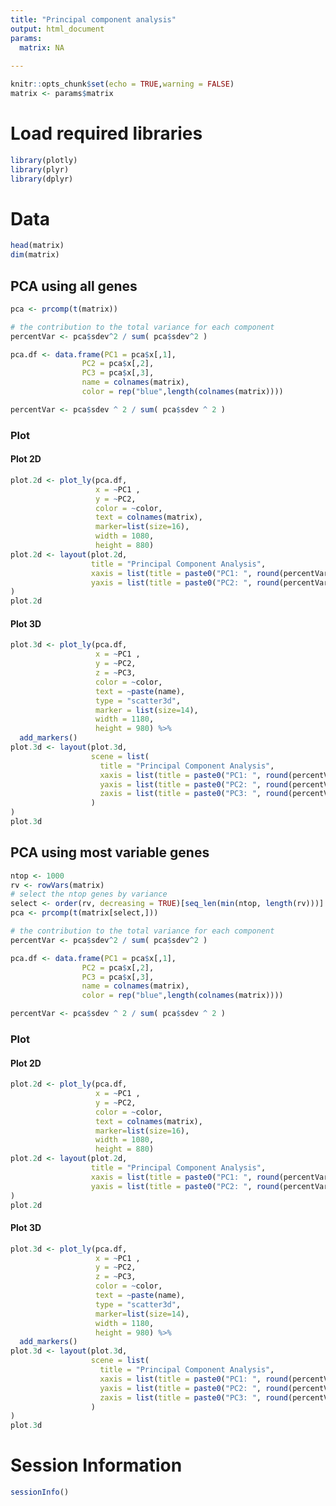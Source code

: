 ```yaml
---
title: "Principal component analysis"
output: html_document
params:
  matrix: NA
  
---
```


```r
knitr::opts_chunk$set(echo = TRUE,warning = FALSE)
matrix <- params$matrix
```


# Load required libraries
```r
library(plotly)
library(plyr)
library(dplyr)
```

# Data
```r
head(matrix)
dim(matrix)
```

## PCA using all genes
```R
pca <- prcomp(t(matrix))

# the contribution to the total variance for each component
percentVar <- pca$sdev^2 / sum( pca$sdev^2 )

pca.df <- data.frame(PC1 = pca$x[,1], 
                PC2 = pca$x[,2], 
                PC3 = pca$x[,3], 
                name = colnames(matrix),
                color = rep("blue",length(colnames(matrix))))

percentVar <- pca$sdev ^ 2 / sum( pca$sdev ^ 2 )
```    

### Plot 

#### Plot 2D
```R
plot.2d <- plot_ly(pca.df, 
                   x = ~PC1 , 
                   y = ~PC2, 
                   color = ~color, 
                   text = colnames(matrix), 
                   marker=list(size=16), 
                   width = 1080, 
                   height = 880)
plot.2d <- layout(plot.2d, 
                  title = "Principal Component Analysis", 
                  xaxis = list(title = paste0("PC1: ", round(percentVar[1] * 100, digits = 2),"% variance")), 
                  yaxis = list(title = paste0("PC2: ", round(percentVar[2] * 100, digits = 2),"% variance")) 
)
plot.2d
```

#### Plot 3D

```R
plot.3d <- plot_ly(pca.df,
                   x = ~PC1 , 
                   y = ~PC2, 
                   z = ~PC3, 
                   color = ~color, 
                   text = ~paste(name), 
                   type = "scatter3d", 
                   marker = list(size=14), 
                   width = 1180, 
                   height = 980) %>%
  add_markers()
plot.3d <- layout(plot.3d, 
                  scene = list(
                    title = "Principal Component Analysis", 
                    xaxis = list(title = paste0("PC1: ", round(percentVar[1] * 100, digits = 2),"% variance")), 
                    yaxis = list(title = paste0("PC2: ", round(percentVar[2] * 100, digits = 2),"% variance")),
                    zaxis = list(title = paste0("PC3: ", round(percentVar[3] * 100, digits = 2),"% variance")) 
                  )
)
plot.3d
```


## PCA using most variable genes
```R
ntop <- 1000
rv <- rowVars(matrix)
# select the ntop genes by variance
select <- order(rv, decreasing = TRUE)[seq_len(min(ntop, length(rv)))]
pca <- prcomp(t(matrix[select,]))

# the contribution to the total variance for each component
percentVar <- pca$sdev^2 / sum( pca$sdev^2 )

pca.df <- data.frame(PC1 = pca$x[,1], 
                PC2 = pca$x[,2], 
                PC3 = pca$x[,3], 
                name = colnames(matrix),
                color = rep("blue",length(colnames(matrix))))

percentVar <- pca$sdev ^ 2 / sum( pca$sdev ^ 2 )
```    

### Plot 

#### Plot 2D
```R
plot.2d <- plot_ly(pca.df, 
                   x = ~PC1 , 
                   y = ~PC2, 
                   color = ~color, 
                   text = colnames(matrix), 
                   marker=list(size=16), 
                   width = 1080, 
                   height = 880)
plot.2d <- layout(plot.2d, 
                  title = "Principal Component Analysis", 
                  xaxis = list(title = paste0("PC1: ", round(percentVar[1] * 100, digits = 2),"% variance")), 
                  yaxis = list(title = paste0("PC2: ", round(percentVar[2] * 100, digits = 2),"% variance")) 
)
plot.2d
```

#### Plot 3D

```R
plot.3d <- plot_ly(pca.df,
                   x = ~PC1 , 
                   y = ~PC2, 
                   z = ~PC3, 
                   color = ~color, 
                   text = ~paste(name), 
                   type = "scatter3d", 
                   marker=list(size=14), 
                   width = 1180, 
                   height = 980) %>%
  add_markers()
plot.3d <- layout(plot.3d, 
                  scene = list(
                    title = "Principal Component Analysis", 
                    xaxis = list(title = paste0("PC1: ", round(percentVar[1] * 100, digits = 2),"% variance")), 
                    yaxis = list(title = paste0("PC2: ", round(percentVar[2] * 100, digits = 2),"% variance")),
                    zaxis = list(title = paste0("PC3: ", round(percentVar[3] * 100, digits = 2),"% variance")) 
                  )
)
plot.3d
```



# Session Information
```r
sessionInfo()
```
